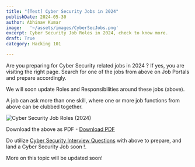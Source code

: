```yaml
---
title: "[Test] Cyber Security Jobs in 2024"
publishDate: 2024-05-30
author: Abhinav Kumar
image:   '~/assets/images/CyberSecJobs.png'
excerpt: Cyber Security Job Roles in 2024, check to know more.
draft: True
category: Hacking 101

---
```




Are you preparing for Cyber Security related jobs in 2024 ?
If yes, you are visiting the right page. Search for one of the jobs from above on Job Portals and prepare accordingly.

We will soon update Roles and Responsibilities around these jobs (above).

A job can ask more than one skill, where one or more job functions from above can be clubbed together.

<img src="/public/CyberSecJobRoles2024.svg" alt="Cyber Security Job Roles (2024)" />

Download the above as  PDF - <a href="/public/cybersecurityjobs2024.pdf" download="Cyber_Security_Jobs_2024.pdf" class="download-button">Download PDF</a>

<Tweet id="https://x.com/abhinavkakku/status/1609385254615420929" />

Do utilize [Cyber Security Interview Questions](https://ethicalhackx.com/blog/cyber-security-interview/) with above to prepare, and land a Cyber Security Job soon !.

More on this topic will be updated soon!
